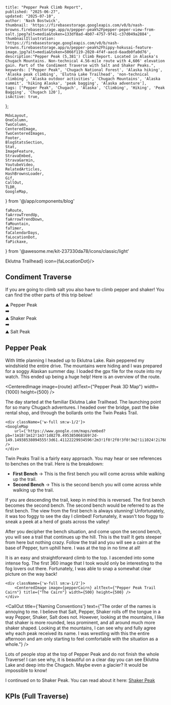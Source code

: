 

    title: "Pepper Peak Climb Report",
    published: "2025-06-27",
    updated: "2025-07-10",
    author: 'Nash Bostwick',
    thumbnail: 'https://firebasestorage.googleapis.com/v0/b/nash-browns.firebasestorage.app/o/pepper-peak%2Fpepper-peper-view-from-salt.jpeg?alt=media&token=133df8ad-4b07-4757-9f41-c37d049a2884',
    thumbnailIllustration: 'https://firebasestorage.googleapis.com/v0/b/nash-browns.firebasestorage.app/o/pepper-peak%2Fhippy-hokusai-feature-image.jpg?alt=media&token=5066f119-2020-4f4f-aacd-6aadb0fa0d76',
    description:"Pepper Peak (5,381') Climb Report. Located in Alaska's Chugach Mountains. Non-technical 4.56-mile route with 4,606' elevation gain. Part of the Condiment Traverse with Salt and Shaker Peaks.",
    keywords: ["Pepper Peak", 'Chugach National Forest', 'Alaska hiking', 'Alaska peak climbing', 'Elutna Lake Trailhead', 'non-technical climbing', 'Alaska outdoor activities', 'Chugach Mountains', 'Alaska summit', 'hiking Alaska', 'peak bagging', 'Alaska adventure'],
    tags: ["Pepper Peak", 'Chugach', 'Alaska', 'Climbing', 'Hiking', 'Peak Bagging', 'Chugach 120'],
    isActive: true,
};


    MdxLayout,
    OneColumn,
    TwoColumn,
    CenteredImage, 
    TwoCenteredImages, 
    Footer, 
    BlogStatsSection,
    Stat,
    ImageFeature,
    StravaEmbed,
    StravaGarmin,
    YoutubeVideo,
    RelatedArticles,
    HashBrownsLoader,
    Gif,
    CallOut,
    TLDR,
    GoogleMap,
} from '@/app/components/blog'

    faRoute,
    faArrowTrendUp,
    faArrowTrendDown,
    faMountain,
    faTimer,
    faCalendarDays,
    faLocationDot,
    faPickaxe,
} from '@awesome.me/kit-237330da78/icons/classic/light'



<ImageFeature
    title="Pepper Peak Climb Report"
    image={threeSixtyImage}
    threeSixty={true}
/>

<BlogStatsSection>
    <Stat title={'Distance (Mi)'} stat={'4.56'} icon={faRoute}/>
    <Stat title={'Summit Elevation'} stat={'5,381'} icon={faMountain}/>
    <Stat title={'Elevation Gain'} stat={'4,606'} icon={faArrowTrendUp}/>
    <Stat title={'Elevation Loss'} stat={'114'} icon={faArrowTrendDown}/>
    <Stat title={'Duration'} stat={'2:17:07'} icon={faTimer}/>
    <Stat title={'Summit Date'} stat={'June 27, 2025'} icon={faCalendarDays}/>
    <Stat title={'Difficulty'} stat={'Non-Technical'} icon={faPickaxe}/>
    <Stat title={'Trailhead'} stat={<a href="https://maps.app.goo.gl/SUd1hwbJLJ2foY8m8" target="_blank">Eklutna Trailhead</a>} icon={faLocationDot}/>
</BlogStatsSection>

<MdxLayout>

<TLDR
text="Pepper Peak is the first part of the Condiment Traverse; a 3 peak outing over Eklutna Lake. If you like walking on ridges and non-technical climbing in the Chugach, you will find this trip fun!"
/>

<div className={`w-full`} id='condiment-traverse'>
    <h2 className='text-center font-mono mb-2'>Condiment Traverse</h2>
    <p className={'text-center w-full'}>If you are going to climb salt you also have to climb pepper and shaker! You can find the other parts of this trip below!</p>
</div>
<div className='flex justify-evenly items-center w-full h-52'>
    <div className={'flex flex-col items-center justify-center gap-2'}>
        <span className={'text-9xl'}>⛰️</span>
        <Link href={'/blog/articles/pepper-peak#condiment-traverse'} className={"bg-[#bdd2c9] bg-[url('/topo-bg-3-black.png')] p-1 rounded-md"}>Pepper Peak</Link>
    </div>
    <span className={'text-6xl'}>➡️</span>
    <div className={'flex flex-col items-center justify-center gap-2'}>
        <span className={'text-9xl'}>⛰️</span>
        <Link href={'/blog/articles/shaker-peak#condiment-traverse'}>Shaker Peak</Link>
    </div>
    <span className={'text-6xl'}>➡️</span>
    <div className={'flex flex-col items-center justify-center gap-2'}>
        <span className={'text-9xl'}>⛰️</span>
        <Link href={'/blog/articles/salt-peak#condiment-traverse'}>Salt Peak</Link>
    </div>
</div>

<h2 className='text-center font-mono mb-2'>Pepper Peak</h2>

With little planning I headed up to Eklutna Lake. Rain peppered my windshield the entire drive. The mountains were hiding and I was prepared for a soggy Alaskan summer day. I loaded the gpx file for the route into my watch. This ended up being a huge help! Here is an overview of the route.

<CenteredImage image={route} altText={"Pepper Peak 3D Map"} width={1000} height={500} />

<TwoColumn>
    <div className={'w-full sm:w-1/2'}>
        The day started at the familiar Eklutna Lake Trailhead. The launching point for so many Chugach adventures. I headed over the bridge, past the bike rental shop, and through the bollards onto the Twin Peaks Trail.
        <CenteredImage image={bridge} altText={"Eklutna Bridge"} width={500} height={500} />
    </div>

    <div className={'w-full sm:w-1/2'}>
    <GoogleMap
        url={'https://www.google.com/maps/embed?pb=!1m18!1m12!1m3!1d8270.495385068169!2d-149.14938538094555!3d61.41122229934596!2m3!1f0!2f0!3f0!3m2!1i1024!2i768!4f13.1!3m3!1m2!1s0x56c8fbc4f2cd9a13%3A0x608af17d8ea0b47a!2sEklutna%20Lakeside%20Trail!5e0!3m2!1sen!2sus!4v1752124445649!5m2!1sen!2sus'}
    />
    </div>
</TwoColumn>

Twin Peaks Trail is a fairly easy approach. You may hear or see references to benches on the trail. Here is the breakdown:
* **First Bench** -> This is the first bench you will come across while walking up the trail.
* **Second Bench** -> This is the second bench you will come across while walking up the trail.

If you are descending the trail, keep in mind this is reversed. The first bench becomes the second bench. The second bench would be referred to as the first bench. The view from the first bench is always stunning! Unfortunately, it was too foggy to see the day I climbed! Fortunately, it wasn't too foggy to sneak a peek at a herd of goats across the valley!

<Gif video={goats} width={1000}/>

<TwoColumn>
    <div className={'w-full sm:w-1/2'}>
    After you decipher the bench situation, and come upon the second bench, you will see a trail that continues up the hill. This is the trail! It gets steeper from here but nothing crazy. Follow the trail and you will see a cairn at the base of Pepper, turn uphill here. I was at the top in no time at all!

It is an easy and straightforward climb to the top. I ascended into some intense fog. The first 360 image that I took would only be interesting to the fog lovers out there. Fortunately, I was able to snap a somewhat clear picture on the way back!
    </div>

    <div className={'w-full sm:w-1/2'}>
        <CenteredImage image={pepperCairn} altText={"Pepper Peak Trail Cairn"} title={"The Cairn"} width={500} height={500} />
    </div>
</TwoColumn>

<CallOut title={'Naming Conventions'} text={"The order of the names is annoying to me. I believe that Salt, Pepper, Shaker rolls off the tongue in a way Pepper, Shaker, Salt does not. However, looking at the mountains, I like that shaker is more rounded, less prominent, and all around much more shaker shaped. Looking at the mountains, I can see why and fully agree why each peak received its name. I was wrestling with this the entire afternoon and am only starting to feel comfortable with the situation as a whole."} />

Lots of people stop at the top of Pepper Peak and do not finish the whole Traverse! I can see why, it is beautiful on a clear day you can see Eklutna Lake and deep into the Chugach. Maybe even a glacier? It would be impossible to know!

I continued on to Shaker Peak. You can read about it here: [Shaker Peak][1]

<div className={`w-full`}>
    <h2 className='text-center font-mono'>KPIs (Full Traverse)</h2>
</div>

<StravaGarmin
    stravaId='14937681322'
    garminId='19565668335'
/>

<RelatedArticles 
    articleOne={relatedArticleOne}
    articleTwo={relatedArticleTwo}
    articleThree={relatedArticleThree}
/>

</MdxLayout>

[1]: /blog/articles/shaker-peak
